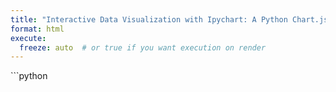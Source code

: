```yaml
---
title: "Interactive Data Visualization with Ipychart: A Python Chart.js Bridge"
format: html
execute:
  freeze: auto  # or true if you want execution on render
---
```


```python